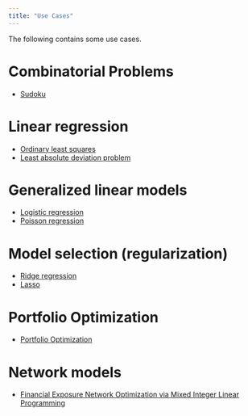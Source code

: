 ```yaml
---
title: "Use Cases"
---
```


The following contains some use cases.


# Combinatorial Problems
* [Sudoku](use_case_sudoku.html)


# Linear regression
* [Ordinary least squares](use_case_linear_regression.html)
* [Least absolute deviation problem](use_case_LAD.html)

# Generalized linear models
* [Logistic regression](use_case_logistic_regression.html)
* [Poisson regression](use_case_poisson_regression.html)


# Model selection (regularization)
* [Ridge regression](use_case_ridge_regression.html)
* [Lasso](use_case_lasso.html)


# Portfolio Optimization
* [Portfolio Optimization](use_case_portfolio_optimization.html)


# Network models
* <a href="use_case_NW_optim_web_docu.html" target="_blank">Financial Exposure Network Optimization via Mixed Integer Linear Programming</a>
